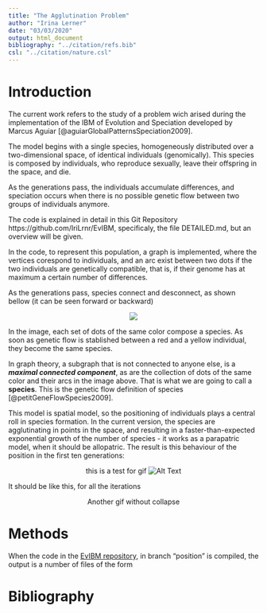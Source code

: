 ```yaml
---
title: "The Agglutination Problem" 
author: "Irina Lerner"
date: "03/03/2020"
output: html_document
bibliography: "../citation/refs.bib"
csl: "../citation/nature.csl"
---
```


# Introduction

The current work refers to the study of a problem wich arised during the implementation of the IBM of Evolution and Speciation developed by Marcus Aguiar [@aguiarGlobalPatternsSpeciation2009].

The model begins with a single species, homogeneously distributed over a two-dimensional space, of identical individuals (genomically). This species is composed by individuals, who reproduce sexually, leave their offspring in the space, and die.

As the generations pass, the individuals accumulate differences, and speciation occurs when there is no possible genetic flow between two groups of individuals anymore.

The code is explained in detail in this Git Repository https://github.com/IriLrnr/EvIBM, specificaly, the file DETAILED.md, but an overview will be given.

In the code, to represent this population, a graph is implemented, where the vertices corespond to individuals, and an arc exist between two dots if the two individuals are genetically compatible, that is, if their genome has at maximum a certain number of differences.

As the generations pass, species connect and desconnect, as shown bellow (it can be seen forward or backward)

<center>

![](../figs/report/species.png)

</center>

In the image, each set of dots of the same color compose a species. As soon as genetic flow is stablished between a red and a yellow individual, they become the same species.

In graph theory, a subgraph that is not connected to anyone else, is a _**maximal connected component**_, as are the collection of dots of the same color and their arcs in the image above. That is what we are going to call a **species**. This is the genetic flow definition of species [@petitGeneFlowSpecies2009].

This model is spatial model, so the positioning of individuals plays a central roll in species formation. In the current version, the species are agglutinating in points in the space, and resulting in a faster-than-expected exponential growth of the number of species - it works as a parapatric model, when it should be allopatric. The result is this behaviour of the position in the first ten generations:

<center>
this is a test for gif
![Alt Text](../gifs/agglutination.gif)

</center>

It should be like this, for all the iterations

<center>
Another gif without collapse
</center>

# Methods

When the code in the [EvIBM repository](#https://github.com/IriLrnr/EvIBM), in branch "position" is compiled, the output is a number of files of the form  

# Bibliography